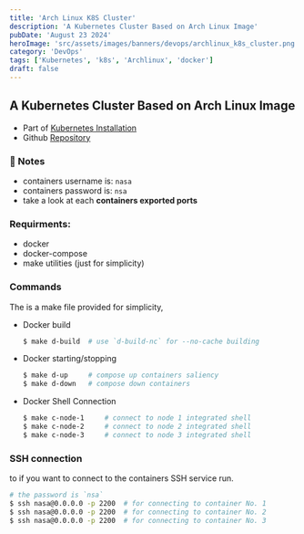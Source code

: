 ```yaml
---
title: 'Arch Linux K8S Cluster'
description: 'A Kubernetes Cluster Based on Arch Linux Image'
pubDate: 'August 23 2024'
heroImage: 'src/assets/images/banners/devops/archlinux_k8s_cluster.png'
category: 'DevOps'
tags: ['Kubernetes', 'k8s', 'Archlinux', 'docker']
draft: false
---
```


## A Kubernetes Cluster Based on Arch Linux Image

- Part of [Kubernetes Installation](https://mmroshani.github.io/post/devops/kubernetes/kubernetes_installation/)
- Github [Repository](https://github.com/mmRoshani/archlinux-k8s-cluster)

### 🚩 Notes

- containers username is: `nasa`
- containers password is: `nsa`
- take a look at each **containers exported ports**

### Requirments:

- docker
- docker-compose
- make utilities (just for simplicity)

### Commands

The is a make file provided for simplicity,

- Docker build

  ```sh
  $ make d-build  # use `d-build-nc` for --no-cache building
  ```

- Docker starting/stopping

  ```sh
  $ make d-up     # compose up containers saliency
  $ make d-down   # compose down containers
  ```

- Docker Shell Connection

  ```sh
  $ make c-node-1     # connect to node 1 integrated shell
  $ make c-node-2     # connect to node 2 integrated shell
  $ make c-node-3     # connect to node 3 integrated shell
  ```

### SSH connection

to if you want to connect to the containers SSH service run.

```sh
# the password is `nsa`
$ ssh nasa@0.0.0.0 -p 2200  # for connecting to container No. 1
$ ssh nasa@0.0.0.0 -p 2200  # for connecting to container No. 2
$ ssh nasa@0.0.0.0 -p 2200  # for connecting to container No. 3

```
